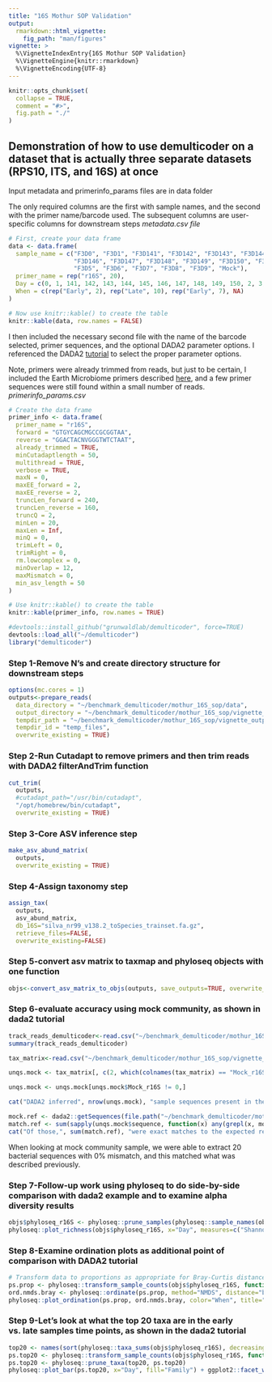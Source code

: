 ```yaml
---
title: "16S Mothur SOP Validation"
output: 
  rmarkdown::html_vignette:
    fig_path: "man/figures"
vignette: >
  %\VignetteIndexEntry{16S Mothur SOP Validation}
  %\VignetteEngine{knitr::rmarkdown}
  %\VignetteEncoding{UTF-8}
---
```


```r
knitr::opts_chunk$set(
  collapse = TRUE,
  comment = "#>",
  fig.path = "./"
)
```

## Demonstration of how to use demulticoder on a dataset that is actually three separate datasets (RPS10, ITS, and 16S) at once

Input metadata and primerinfo_params files are in data folder  

The only required columns are the first with sample names, and the second with the primer name/barcode used. The subsequent columns are user-specific columns for downstream steps
*metadata.csv file*
```r
# First, create your data frame
data <- data.frame(
  sample_name = c("F3D0", "F3D1", "F3D141", "F3D142", "F3D143", "F3D144", "F3D145", 
                  "F3D146", "F3D147", "F3D148", "F3D149", "F3D150", "F3D2", "F3D3", 
                  "F3D5", "F3D6", "F3D7", "F3D8", "F3D9", "Mock"),
  primer_name = rep("r16S", 20),
  Day = c(0, 1, 141, 142, 143, 144, 145, 146, 147, 148, 149, 150, 2, 3, 5, 6, 7, 8, 9, NA),
  When = c(rep("Early", 2), rep("Late", 10), rep("Early", 7), NA)
)

# Now use knitr::kable() to create the table
knitr::kable(data, row.names = FALSE)
```

I then included the necessary second file with the name of the barcode selected, primer sequences, and the optional DADA2 parameter options. I referenced the DADA2 [tutorial](https://benjjneb.github.io/dada2/tutorial.html) to select the proper parameter options.  

Note, primers were already trimmed from reads, but just to be certain, I included the Earth Microbiome primers described [here](https://earthmicrobiome.org/protocols-and-standards/16s/), and a few primer sequences were still found within a small number of reads. 
*primerinfo_params.csv*
```r
# Create the data frame
primer_info <- data.frame(
  primer_name = "r16S",
  forward = "GTGYCAGCMGCCGCGGTAA",
  reverse = "GGACTACNVGGGTWTCTAAT",
  already_trimmed = TRUE,
  minCutadaptlength = 50,
  multithread = TRUE,
  verbose = TRUE,
  maxN = 0,
  maxEE_forward = 2,
  maxEE_reverse = 2,
  truncLen_forward = 240,
  truncLen_reverse = 160,
  truncQ = 2,
  minLen = 20,
  maxLen = Inf,
  minQ = 0,
  trimLeft = 0,
  trimRight = 0,
  rm.lowcomplex = 0,
  minOverlap = 12,
  maxMismatch = 0,
  min_asv_length = 50
)

# Use knitr::kable() to create the table
knitr::kable(primer_info, row.names = TRUE)
```

```r
#devtools::install_github("grunwaldlab/demulticoder", force=TRUE)
devtools::load_all("~/demulticoder")
library("demulticoder")
```

### Step 1-Remove N's and create directory structure for downstream steps
```r
options(mc.cores = 1) 
outputs<-prepare_reads(
  data_directory = "~/benchmark_demulticoder/mothur_16S_sop/data", 
  output_directory = "~/benchmark_demulticoder/mothur_16S_sop/vignette_outputs",
  tempdir_path = "~/benchmark_demulticoder/mothur_16S_sop/vignette_outputs_temp",
  tempdir_id = "temp_files",
  overwrite_existing = TRUE)
```

### Step 2-Run Cutadapt to remove primers and then trim reads with DADA2 filterAndTrim function 
```r
cut_trim(
  outputs,
  #cutadapt_path="/usr/bin/cutadapt",
  "/opt/homebrew/bin/cutadapt",
  overwrite_existing = TRUE)
```

### Step 3-Core ASV inference step
```r
make_asv_abund_matrix(
  outputs,
  overwrite_existing = TRUE)
```

### Step 4-Assign taxonomy step
```r
assign_tax(
  outputs,
  asv_abund_matrix,
  db_16S="silva_nr99_v138.2_toSpecies_trainset.fa.gz",
  retrieve_files=FALSE,
  overwrite_existing=FALSE)
```

### Step 5-convert asv matrix to taxmap and phyloseq objects with one function
```r
objs<-convert_asv_matrix_to_objs(outputs, save_outputs=TRUE, overwrite_existing = TRUE)
```

### Step 6-evaluate accuracy using mock community, as shown in dada2 tutorial
```r
track_reads_demulticoder<-read.csv("~/benchmark_demulticoder/mothur_16S_sop/vignette_outputs/track_reads_r16S.csv", row.names = 1)
summary(track_reads_demulticoder)

tax_matrix<-read.csv("~/benchmark_demulticoder/mothur_16S_sop/vignette_outputs/final_asv_abundance_matrix_r16S.csv")

unqs.mock <- tax_matrix[, c(2, which(colnames(tax_matrix) == "Mock_r16S"))]

unqs.mock <- unqs.mock[unqs.mock$Mock_r16S != 0,]

cat("DADA2 inferred", nrow(unqs.mock), "sample sequences present in the Mock community.\n")

mock.ref <- dada2::getSequences(file.path("~/benchmark_demulticoder/mothur_16S_sop/data", "HMP_MOCK.v35.fasta"))
match.ref <- sum(sapply(unqs.mock$sequence, function(x) any(grepl(x, mock.ref))))
cat("Of those,", sum(match.ref), "were exact matches to the expected reference sequences.\n")
```

When looking at mock community sample, we were able to extract 20 bacterial sequences with 0% mismatch, and this matched what was described previously. 

### Step 7-Follow-up work using phyloseq to do side-by-side comparison with dada2 example and to examine alpha diversity results
```r
objs$phyloseq_r16S <- phyloseq::prune_samples(phyloseq::sample_names(objs$phyloseq_r16S) != "Mock_r16S", objs$phyloseq_r16S) # Remove mock sample
phyloseq::plot_richness(objs$phyloseq_r16S, x="Day", measures=c("Shannon", "Simpson"), color="When")
```

### Step 8-Examine ordination plots as additional point of comparison with DADA2 tutorial
```r
# Transform data to proportions as appropriate for Bray-Curtis distances
ps.prop <- phyloseq::transform_sample_counts(objs$phyloseq_r16S, function(otu) otu/sum(otu))
ord.nmds.bray <- phyloseq::ordinate(ps.prop, method="NMDS", distance="bray")
phyloseq::plot_ordination(ps.prop, ord.nmds.bray, color="When", title="Bray NMDS")
```

### Step 9-Let's look at what the top 20 taxa are in the early vs. late samples  time points, as shown in the dada2 tutorial
```r
top20 <- names(sort(phyloseq::taxa_sums(objs$phyloseq_r16S), decreasing=TRUE))[1:20]
ps.top20 <- phyloseq::transform_sample_counts(objs$phyloseq_r16S, function(OTU) OTU/sum(OTU))
ps.top20 <- phyloseq::prune_taxa(top20, ps.top20)
phyloseq::plot_bar(ps.top20, x="Day", fill="Family") + ggplot2::facet_wrap(~When, scales="free_x")
```